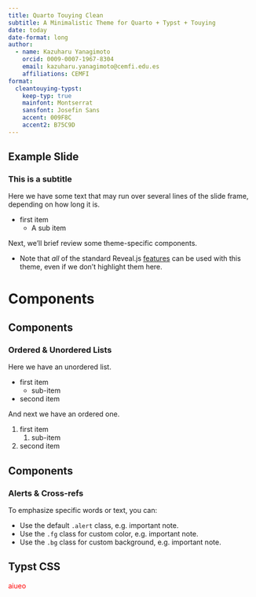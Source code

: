 ```yaml
---
title: Quarto Touying Clean
subtitle: A Minimalistic Theme for Quarto + Typst + Touying
date: today
date-format: long
author:
  - name: Kazuharu Yanagimoto
    orcid: 0009-0007-1967-8304
    email: kazuharu.yanagimoto@cemfi.edu.es
    affiliations: CEMFI
format:
  cleantouying-typst:
    keep-typ: true
    mainfont: Montserrat
    sansfont: Josefin Sans
    accent: 009F8C
    accent2: B75C9D
---
```


## Example Slide

### This is a subtitle

Here we have some text that may run over several lines of the slide frame,
depending on how long it is.

- first item 
    - A sub item

Next, we'll brief review some theme-specific components.

- Note that _all_ of the standard Reveal.js
[features](https://quarto.org/docs/presentations/revealjs/)
can be used with this theme, even if we don't highlight them here.


# Components {background-color="#40666e"}

## Components

### Ordered & Unordered Lists

Here we have an unordered list.

- first item
    - sub-item
- second item

And next we have an ordered one.

1. first item
    1. sub-item
1. second item

## Components

### Alerts & Cross-refs

To emphasize specific words or text, you can:

- Use the default `.alert` class, e.g. [important note]{.alert}.
- Use the `.fg` class for custom color, e.g. [important note]{.fg}.
- Use the `.bg` class for custom background, e.g. [important note]{.bg}.

```{=typst}

== Temp


#highlight[Aiueo]


```



## Typst CSS{#sec-typst-css}

[aiueo]{style="color: red"}

